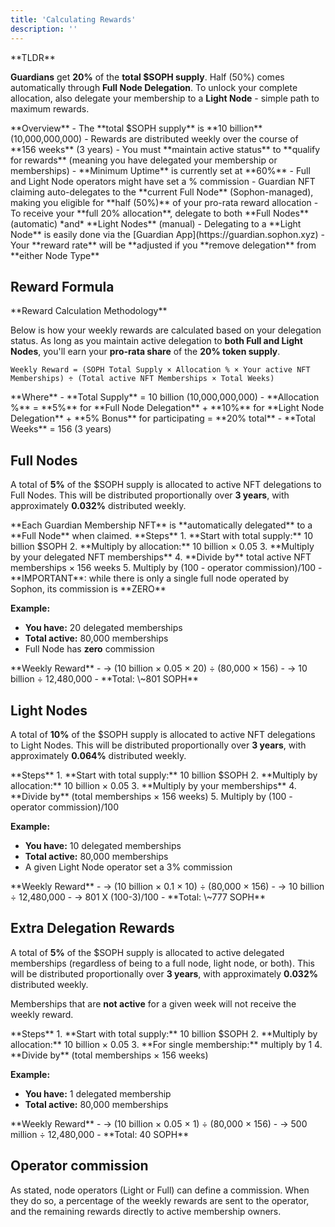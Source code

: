 ```yaml
---
title: 'Calculating Rewards'
description: ''
---
```


<Warning>
**TLDR**

**Guardians** get **20%** of the **total $SOPH supply**. Half (50%) comes automatically through **Full Node Delegation**. To unlock your complete allocation, also delegate your membership to a **Light Node** - simple path to maximum rewards.
</Warning>

<Info>
**Overview**
- The **total $SOPH supply** is **10 billion** (10,000,000,000)
- Rewards are distributed weekly over the course of **156 weeks** (3 years)
- You must **maintain active status** to **qualify for rewards** (meaning you have delegated your membership or memberships)
- **Minimum Uptime** is currently set at **60%**
- Full and Light Node operators might have set a % commission
- Guardian NFT claiming auto-delegates to the **current Full Node** (Sophon-managed), making you eligible for **half (50%)** of your pro-rata reward allocation
- To receive your **full 20% allocation**, delegate to both **Full Nodes** (automatic) *and* **Light Nodes** (manual)
- Delegating to a **Light Node** is easily done via the [Guardian App](https://guardian.sophon.xyz)
- Your **reward rate** will be **adjusted if you **remove delegation** from **either Node Type**
</Info>

## Reward Formula

<Tip>
**Reward Calculation Methodology**

Below is how your weekly rewards are calculated based on your delegation status. As long as you maintain active delegation to **both Full and Light Nodes**, you'll earn your **pro-rata share** of the **20% token supply**.
</Tip>

```
Weekly Reward = (SOPH Total Supply × Allocation % × Your active NFT Memberships) ÷ (Total active NFT Memberships × Total Weeks)
```

<Note>
**Where**
- **Total Supply** = 10 billion (10,000,000,000)
- **Allocation %** = **5%** for **Full Node Delegation** + **10%** for **Light Node Delegation** + **5% Bonus** for participating = **20% total**
- **Total Weeks** = 156 (3 years)
</Note>

## Full Nodes

A total of **5%** of the $SOPH supply is allocated to active NFT delegations to Full Nodes. This will be distributed proportionally over **3 years**, with approximately **0.032%** distributed weekly.

<Warning>
**Each Guardian Membership NFT** is **automatically delegated** to a **Full Node** when claimed.
</Warning>

<Info>
**Steps**
1. **Start with total supply:** 10 billion $SOPH
2. **Multiply by allocation:** 10 billion × 0.05
3. **Multiply by your delegated NFT memberships**
4. **Divide by** total active NFT memberships × 156 weeks
5. Multiply by (100 - operator commission)/100 - **IMPORTANT**: while there is only a single full node operated by Sophon, its commission is **ZERO**
</Info>

**Example:**

- **You have:** 20 delegated memberships
- **Total active:** 80,000 memberships
- Full Node has **zero** commission

<Tip>
**Weekly Reward**
- -> (10 billion × 0.05 × 20) ÷ (80,000 × 156)
- -> 10 billion ÷ 12,480,000
- **Total: \~801 SOPH**
</Tip>

## Light Nodes

A total of **10%** of the $SOPH supply is allocated to active NFT delegations to Light Nodes. This will be distributed proportionally over **3 years**, with approximately **0.064%** distributed weekly.

<Info>
**Steps**
1. **Start with total supply:** 10 billion $SOPH
2. **Multiply by allocation:** 10 billion × 0.05
3. **Multiply by your memberships**
4. **Divide by** (total memberships × 156 weeks)
5. Multiply by (100 - operator commission)/100
</Info>

**Example:**

- **You have:** 10 delegated memberships
- **Total active:** 80,000 memberships
- A given Light Node operator set a 3% commission

<Tip>
**Weekly Reward**
- -> (10 billion × 0.1 × 10) ÷ (80,000 × 156)
- -> 10 billion  ÷ 12,480,000
- -> 801 X (100-3)/100
- **Total: \~777 SOPH**
</Tip>

## Extra Delegation Rewards

A total of **5%** of the $SOPH supply is allocated to active delegated memberships (regardless of being to a full node, light node, or both). This will be distributed proportionally over **3 years**, with approximately **0.032%** distributed weekly.

<Warning>Memberships that are **not active** for a given week will not receive the weekly reward.</Warning>

<Info>
**Steps**
1. **Start with total supply:** 10 billion $SOPH
2. **Multiply by allocation:** 10 billion × 0.05
3. **For single membership:** multiply by 1
4. **Divide by** (total memberships × 156 weeks)
</Info>

**Example:**

- **You have:** 1 delegated membership
- **Total active:** 80,000 memberships

<Tip>
**Weekly Reward**
- -> (10 billion × 0.05 × 1) ÷ (80,000 × 156)
- -> 500 million ÷ 12,480,000
- **Total: 40 SOPH**
</Tip>

## Operator commission

As stated, node operators (Light or Full) can define a commission. When they do so, a percentage of the weekly rewards are sent to the operator, and the remaining rewards directly to active membership owners.
